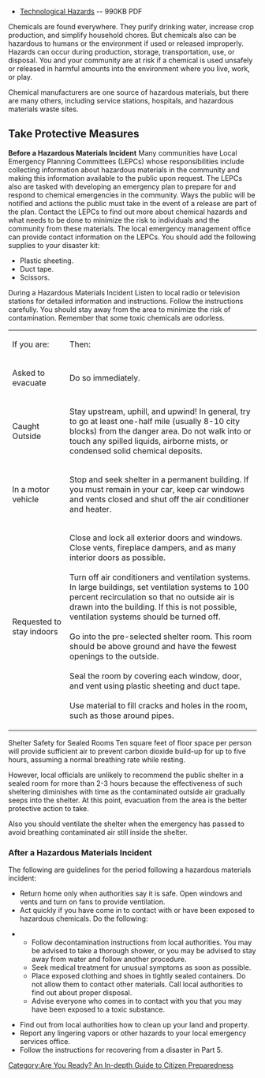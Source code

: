 {{Template:Are You Ready? An In-depth Guide to Citizen Preparedness}}
* [http://www.fema.gov/pdf/areyouready/technohazards.pdf Technological Hazards] -- 990KB PDF
Chemicals are found everywhere. They purify drinking water, increase crop production, and simplify household chores. But chemicals also can be hazardous to humans or the environment if used or released improperly. Hazards can occur during production, storage, transportation, use, or disposal. You and your community are at risk if a chemical is used unsafely or released in harmful amounts into the environment where you live, work, or play.

Chemical manufacturers are one source of hazardous materials, but there are many others, including service stations, hospitals, and hazardous materials waste sites.
== Take Protective Measures ==

'''Before a Hazardous Materials Incident '''
Many communities have Local Emergency Planning Committees (LEPCs) whose responsibilities include collecting information about hazardous materials in the community and making this information available to the public upon request. The LEPCs also are tasked with developing an emergency plan to prepare for and respond to chemical emergencies in the community. Ways the public will be notified and actions the public must take in the event of a release are part of the plan. Contact the LEPCs to find out more about chemical hazards and what needs to be done to minimize the risk to individuals and the community from these materials. The local emergency management office can provide contact information on the LEPCs.
You should add the following supplies to your disaster kit:
* Plastic sheeting.
* Duct tape.
* Scissors.

During a Hazardous Materials Incident
Listen to local radio or television stations for detailed information and instructions. Follow the instructions carefully. You should stay away from the area to minimize the risk of contamination. Remember that some toxic chemicals are odorless.
{| cellspacing="0" cellpadding="5" border="1"
| If you are:
| Then:
|-
| Asked to evacuate
| Do so immediately.
|-
| Caught Outside
| Stay upstream, uphill, and upwind! In general, try to go at least one-half mile (usually 8-10 city blocks) from the danger area. Do not walk into or touch any spilled liquids, airborne mists, or condensed solid chemical deposits.
|-
| In a motor vehicle
| Stop and seek shelter in a permanent building. If you must remain in your car, keep car windows and vents closed and shut off the air conditioner and heater.
|-
| Requested to stay indoors
| Close and lock all exterior doors and windows. Close vents, fireplace dampers, and as many interior doors as possible.<br /><br />Turn off air conditioners and ventilation systems. In large buildings, set ventilation systems to 100 percent recirculation so that no outside air is drawn into the building. If this is not possible, ventilation systems should be turned off.<br /><br />Go into the pre-selected shelter room. This room should be above ground and have the fewest openings to the outside.<br /><br />Seal the room by covering each window, door, and vent using plastic sheeting and duct tape.<br /><br />Use material to fill cracks and holes in the room, such as those around pipes.
|}

Shelter Safety for Sealed Rooms
Ten square feet of floor space per person will provide sufficient air to prevent carbon dioxide build-up for up to five hours, assuming a normal breathing rate while resting.

However, local officials are unlikely to recommend the public shelter in a sealed room for more than 2-3 hours because the effectiveness of such sheltering diminishes with time as the contaminated outside air gradually seeps into the shelter. At this point, evacuation from the area is the better protective action to take.

Also you should ventilate the shelter when the emergency has passed to avoid breathing contaminated air still inside the shelter.

=== After a Hazardous Materials Incident ===
The following are guidelines for the period following a hazardous materials incident:

* Return home only when authorities say it is safe. Open windows and vents and turn on fans to provide ventilation.
* Act quickly if you have come in to contact with or have been exposed to hazardous chemicals. Do the following:

** Follow decontamination instructions from local authorities. You may be advised to take a thorough shower, or you may be advised to stay away from water and follow another procedure.
** Seek medical treatment for unusual symptoms as soon as possible.
** Place exposed clothing and shoes in tightly sealed containers. Do not allow them to contact other materials. Call local authorities to find out about proper disposal.
** Advise everyone who comes in to contact with you that you may have been exposed to a toxic substance.

* Find out from local authorities how to clean up your land and property.
* Report any lingering vapors or other hazards to your local emergency services office.
* Follow the instructions for recovering from a disaster in Part 5.
[[Category:Are You Ready? An In-depth Guide to Citizen Preparedness]]